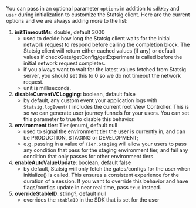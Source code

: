 You can pass in an optional parameter `options` in addition to `sdkKey` and `user` during initialization to customize the Statsig client. Here are the current options and we are always adding more to the list:

1. **initTimeoutMs**: double, default 3000
   - used to decide how long the Statsig client waits for the initial network request to respond before calling the completion block. The Statsig client will return either cached values (if any) or default values if checkGate/getConfig/getExperiment is called before the initial network request completes.
   - if you always want to wait for the latest values fetched from Statsig server, you should set this to 0 so we do not timeout the network request.
   - unit is milliseconds.
2. **disableCurrentVCLogging**: boolean, default false
   - by default, any custom event your application logs with `Statsig.logEvent()` includes the current root View Controller. This is so we can generate user journey funnels for your users. You can set this parameter to true to disable this behavior.
3. **environment tier**: Tier (enum), default null
   - used to signal the environment tier the user is currently in, and can be PRODUCTION, STAGING or DEVELOPMENT;
   - e.g. passing in a value of `Tier.Staging` will allow your users to pass any condition that pass for the staging environment tier, and fail any condition that only passes for other environment tiers.
4. **enableAutoValueUpdate**: boolean, default false
   - by default, Statsig will only fetch the gates/configs for the user when initialize() is called. This ensures a consistent experience for the duration of a session. If you want to override this behavior and have flags/configs update in near real time, pass `true` instead.
5. **overrideStableID**: string?, default null
   - overrides the `stableID` in the SDK that is set for the user
